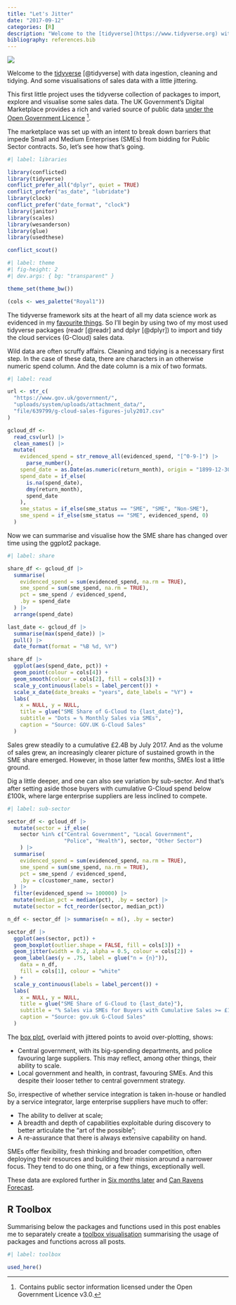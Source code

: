 ```yaml
---
title: "Let's Jitter"
date: "2017-09-12"
categories: [R]
description: "Welcome to the [tidyverse](https://www.tidyverse.org) with data ingestion, cleaning and tidying. And some visualisations of sales data with a little jittering."
bibliography: references.bib
---
```


![](feature.gif){fig-alt="A silhouette of the Houses of Parliament with the text \"G9\" instead of Big Ben's clock. In the sky, three clouds jitter and leaves are swept by the wind across the word \"Autumn\"."}

Welcome to the [tidyverse](https://www.tidyverse.org) [@tidyverse] with data ingestion, cleaning and tidying. And some visualisations of sales data with a little jittering.

This first little project uses the tidyverse collection of packages to import, explore and visualise some sales data. The UK Government's Digital Marketplace provides a rich and varied source of public data [under the Open Government Licence](https://www.nationalarchives.gov.uk/doc/open-government-licence/version/3/) [^1].

[^1]:  Contains public sector information licensed under the Open Government Licence v3.0.

The marketplace was set up with an intent to break down barriers that impede Small and Medium Enterprises (SMEs) from bidding for Public Sector contracts. So, let's see how that's going.

```r
#| label: libraries

library(conflicted)
library(tidyverse)
conflict_prefer_all("dplyr", quiet = TRUE)
conflict_prefer("as_date", "lubridate")
library(clock)
conflict_prefer("date_format", "clock")
library(janitor)
library(scales)
library(wesanderson)
library(glue)
library(usedthese)

conflict_scout()
```

```r
#| label: theme
#| fig-height: 2
#| dev.args: { bg: "transparent" }

theme_set(theme_bw())

(cols <- wes_palette("Royal1"))
```

The tidyverse framework sits at the heart of all my data science work as evidenced in my [favourite things](/project/box). So I'll begin by using two of my most used tidyverse packages (readr [@readr] and dplyr [@dplyr]) to import and tidy the cloud services (G-Cloud) sales data.

Wild data are often scruffy affairs. Cleaning and tidying is a necessary first step. In the case of these data, there are characters in an otherwise numeric spend column. And the date column is a mix of two formats.

```r
#| label: read

url <- str_c(
  "https://www.gov.uk/government/",
  "uploads/system/uploads/attachment_data/",
  "file/639799/g-cloud-sales-figures-july2017.csv"
)

gcloud_df <-
  read_csv(url) |> 
  clean_names() |> 
  mutate(
    evidenced_spend = str_remove_all(evidenced_spend, "[^0-9-]") |>
      parse_number(),
    spend_date = as.Date(as.numeric(return_month), origin = "1899-12-30"),
    spend_date = if_else(
      is.na(spend_date),
      dmy(return_month),
      spend_date
    ),
    sme_status = if_else(sme_status == "SME", "SME", "Non-SME"),
    sme_spend = if_else(sme_status == "SME", evidenced_spend, 0)
  )
```

Now we can summarise and visualise how the SME share has changed over time using the ggplot2 package.

```r
#| label: share

share_df <- gcloud_df |> 
  summarise(
    evidenced_spend = sum(evidenced_spend, na.rm = TRUE),
    sme_spend = sum(sme_spend, na.rm = TRUE),
    pct = sme_spend / evidenced_spend, 
    .by = spend_date
  ) |> 
  arrange(spend_date)

last_date <- gcloud_df |> 
  summarise(max(spend_date)) |> 
  pull() |> 
  date_format(format = "%B %d, %Y")

share_df |> 
  ggplot(aes(spend_date, pct)) +
  geom_point(colour = cols[4]) +
  geom_smooth(colour = cols[2], fill = cols[3]) +
  scale_y_continuous(labels = label_percent()) +
  scale_x_date(date_breaks = "years", date_labels = "%Y") +
  labs(
    x = NULL, y = NULL,
    title = glue("SME Share of G-Cloud to {last_date}"), 
    subtitle = "Dots = % Monthly Sales via SMEs",
    caption = "Source: GOV.UK G-Cloud Sales"
  )
```

Sales grew steadily to a cumulative £2.4B by July 2017. And as the volume of sales grew, an increasingly clearer picture of sustained growth in the SME share emerged. However, in those latter few months, SMEs lost a little ground.

Dig a little deeper, and one can also see variation by sub-sector. And that's after setting aside those buyers with cumulative G-Cloud spend below £100k, where large enterprise suppliers are less inclined to compete.

```r
#| label: sub-sector

sector_df <- gcloud_df |>
  mutate(sector = if_else(
    sector %in% c("Central Government", "Local Government", 
                  "Police", "Health"), sector, "Other Sector")
    ) |>
  summarise(
    evidenced_spend = sum(evidenced_spend, na.rm = TRUE),
    sme_spend = sum(sme_spend, na.rm = TRUE),
    pct = sme_spend / evidenced_spend,
    .by = c(customer_name, sector)
  ) |>
  filter(evidenced_spend >= 100000) |>
  mutate(median_pct = median(pct), .by = sector) |>
  mutate(sector = fct_reorder(sector, median_pct))

n_df <- sector_df |> summarise(n = n(), .by = sector)

sector_df |> 
  ggplot(aes(sector, pct)) +
  geom_boxplot(outlier.shape = FALSE, fill = cols[3]) +
  geom_jitter(width = 0.2, alpha = 0.5, colour = cols[2]) +
  geom_label(aes(y = .75, label = glue("n = {n}")),
    data = n_df,
    fill = cols[1], colour = "white"
  ) +
  scale_y_continuous(labels = label_percent()) +
  labs(
    x = NULL, y = NULL,
    title = glue("SME Share of G-Cloud to {last_date}"),
    subtitle = "% Sales via SMEs for Buyers with Cumulative Sales >= £100k",
    caption = "Source: gov.uk G-Cloud Sales"
  )
```

The [box plot](https://en.wikipedia.org/wiki/Box_plot), overlaid with jittered points to avoid over-plotting, shows:

-   Central government, with its big-spending departments, and police favouring large suppliers. This may reflect, among other things, their ability to scale.
-   Local government and health, in contrast, favouring SMEs. And this despite their looser tether to central government strategy.

So, irrespective of whether service integration is taken in-house or handled by a service integrator, large enterprise suppliers have much to offer:

-   The ability to deliver at scale;
-   A breadth and depth of capabilities exploitable during discovery to better articulate the "art of the possible";
-   A re-assurance that there is always extensive capability on hand.

SMEs offer flexibility, fresh thinking and broader competition, often deploying their resources and building their mission around a narrower focus. They tend to do one thing, or a few things, exceptionally well.

These data are explored further in [Six months later](/project/six) and [Can Ravens Forecast](/project/forecast).

## R Toolbox

Summarising below the packages and functions used in this post enables me to separately create a [toolbox visualisation](/project/box) summarising the usage of packages and functions across all posts.

```r
#| label: toolbox

used_here()
```
